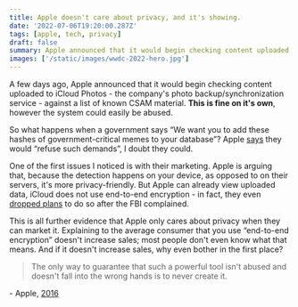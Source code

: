 ```yaml
---
title: Apple doesn't care about privacy, and it's showing.
date: '2022-07-06T19:20:00.287Z'
tags: [apple, tech, privacy]
draft: false
summary: Apple announced that it would begin checking content uploaded to iCloud Photos, against a list of known CSAM material. This is fine on it's own, however the system could easily be abused.
images: ['/static/images/wwdc-2022-hero.jpg']
---
```


A few days ago, Apple announced that it would begin checking content uploaded to iCloud Photos - the company's photo backup/synchronization service - against a list of known CSAM material. **This is fine on it's own**, however the system could easily be abused.

So what happens when a government says “We want you to add these hashes of government-critical memes to your database”? Apple [says](https://www.apple.com/child-safety/pdf/Expanded_Protections_for_Children_Frequently_Asked_Questions.pdf) they would “refuse such demands”, I doubt they could.

One of the first issues I noticed is with their marketing. Apple is arguing that, because the detection happens on your device, as opposed to on their servers, it's more privacy-friendly. But Apple can already view uploaded data, iCloud does not use end-to-end encryption - in fact, they even [dropped plans](https://www.reuters.com/article/us-apple-fbi-icloud-exclusive-idUSKBN1ZK1CT) to do so after the FBI complained.

This is all further evidence that Apple only cares about privacy when they can market it. Explaining to the average consumer that you use “end-to-end encryption” doesn't increase sales; most people don't even know what that means. And if it doesn't increase sales, why even bother in the first place?

> The only way to guarantee that such a powerful tool isn't abused and doesn't fall into the wrong hands is to never create it.

\- Apple, [2016](https://www.apple.com/customer-letter/answers/)
